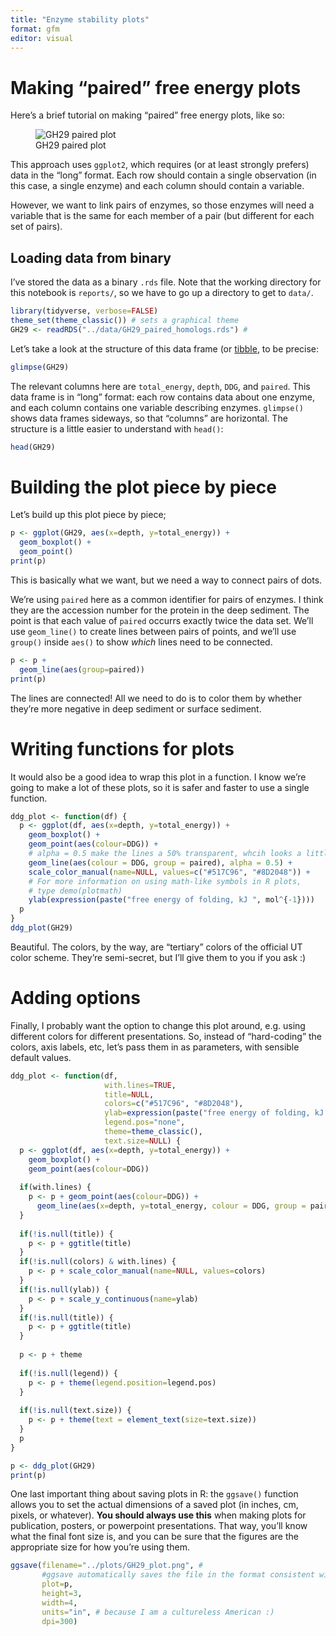 ```yaml
---
title: "Enzyme stability plots"
format: gfm
editor: visual
---
```


# Making "paired" free energy plots

Here's a brief tutorial on making "paired" free energy plots, like so:

![GH29 paired plot](../plots/GH29.png)

This approach uses `ggplot2`, which requires (or at least strongly prefers) data in the "long" format. Each row should contain a single observation (in this case, a single enzyme) and each column should contain a variable. 

However, we want to link pairs of enzymes, so those enzymes will need a variable that is the same for each member of a pair (but different for each set of pairs). 

## Loading data from binary

I've stored the data as a binary `.rds` file. Note that the working directory for this notebook is `reports/`, so we have to go up a directory to get to `data/`. 

```r
library(tidyverse, verbose=FALSE)
theme_set(theme_classic()) # sets a graphical theme
GH29 <- readRDS("../data/GH29_paired_homologs.rds") #
```

Let's take a look at the structure of this data frame (or [tibble](https://tibble.tidyverse.org/), to be precise:

```r
glimpse(GH29)
```
The relevant columns here are `total_energy`, `depth`, `DDG`, and `paired`. 
This data frame is in "long" format: each row contains data about one enzyme, and each column contains one variable describing enzymes. `glimpse()` shows data frames sideways, so that "columns" are horizontal. The structure is a little easier to understand with `head()`:

```r
head(GH29)
```


# Building the plot piece by piece

Let's build up this plot piece by piece;

```r
p <- ggplot(GH29, aes(x=depth, y=total_energy)) + 
  geom_boxplot() + 
  geom_point() 
print(p)
```
This is basically what we want, but we need a way to connect pairs of dots.

We're using `paired` here as a common identifier for pairs of enzymes. I think they are the accession number for the protein in the deep sediment. The point is that each value of `paired` occurrs exactly twice the data set. We'll use `geom_line()` to create lines between pairs of points, and we'll use `group()` inside `aes()` to show *which* lines need to be connected. 

```r
p <- p + 
  geom_line(aes(group=paired))
print(p)
```
The lines are connected! All we need to do is to color them by whether they're more negative in deep sediment or surface sediment. 

# Writing functions for plots

It would also be a good idea to wrap this plot in a function. I know we're going to make a lot of these plots, so it is safer and faster to use a single function. 

```r
ddg_plot <- function(df) {
  p <- ggplot(df, aes(x=depth, y=total_energy)) +
    geom_boxplot() + 
    geom_point(aes(colour=DDG)) + 
    # alpha = 0.5 make the lines a 50% transparent, whcih looks a little nicer
    geom_line(aes(colour = DDG, group = paired), alpha = 0.5) +
    scale_color_manual(name=NULL, values=c("#517C96", "#8D2048")) +
    # For more information on using math-like symbols in R plots,
    # type demo(plotmath)
    ylab(expression(paste("free energy of folding, kJ ", mol^{-1})))
  p
}
ddg_plot(GH29)
```
Beautiful. The colors, by the way, are "tertiary" colors of the official UT color scheme. They're semi-secret, but I'll give them to you if you ask :)

# Adding options

Finally, I probably want the option to change this plot around, e.g. using different colors for different presentations. So, instead of "hard-coding" the colors, axis labels, etc, let's pass them in as parameters, with sensible default values. 

```r
ddg_plot <- function(df, 
                     with.lines=TRUE,
                     title=NULL, 
                     colors=c("#517C96", "#8D2048"), 
                     ylab=expression(paste("free energy of folding, kJ ", mol^{-1})), 
                     legend.pos="none", 
                     theme=theme_classic(),
                     text.size=NULL) {
  p <- ggplot(df, aes(x=depth, y=total_energy)) +
    geom_boxplot() + 
    geom_point(aes(colour=DDG)) 
  
  if(with.lines) {
    p <- p + geom_point(aes(colour=DDG)) +
      geom_line(aes(x=depth, y=total_energy, colour = DDG, group = paired), alpha = 0.5) 
  }
  
  if(!is.null(title)) {
    p <- p + ggtitle(title)
  }
  if(!is.null(colors) & with.lines) {
    p <- p + scale_color_manual(name=NULL, values=colors)
  }
  if(!is.null(ylab)) {
    p <- p + scale_y_continuous(name=ylab)
  }
  if(!is.null(title)) {
    p <- p + ggtitle(title)
  }
  
  p <- p + theme
  
  if(!is.null(legend)) {
    p <- p + theme(legend.position=legend.pos)
  }
  
  if(!is.null(text.size)) {
    p <- p + theme(text = element_text(size=text.size))
  }
  p
}

p <- ddg_plot(GH29)
print(p)
```
One last important thing about saving plots in R: the `ggsave()` function allows you to set the actual dimensions of a saved plot (in inches, cm, pixels, or whatever). **You should always use this** when making plots for publication, posters, or powerpoint presentations. That way, you'll know what the final font size is, and you can be sure that the figures are the appropriate size for how you're using them. 

```r
ggsave(filename="../plots/GH29_plot.png", #
       #ggsave automatically saves the file in the format consistent with the filename
       plot=p, 
       height=3, 
       width=4, 
       units="in", # because I am a cultureless American :)
       dpi=300) 
```

